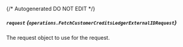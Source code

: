 {/* Autogenerated DO NOT EDIT  */}

##### `request` *{`operations.FetchCustomerCreditsLedgerExternalIDRequest`}*
The request object to use for the request.
<Collapsible>
    <FetchCustomerCreditsLedgerExternalIDRequest/>
</Collapsible>


